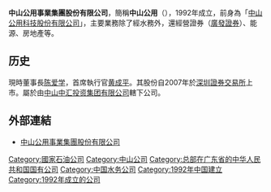 {{Unreference|time=2022-5-13}}
'''中山公用事業集團股份有限公司'''，簡稱'''中山公用'''（{{szse|000685}}），1992年成立，前身為「[[中山公用科技股份有限公司|中山公用科技股份有限公司]]」，主要業務除了經水務外，還經營證券（[[廣發證券|廣發證券]]）、能源、房地產等。

==历史==
現時董事長[[陈爱学|陈爱学]]，首席執行官[[黄成平|黄成平]]。其股份自2007年於[[深圳證券交易所|深圳證券交易所]]上市。屬於由[[中山中汇投资集团有限公司|中山中汇投资集团有限公司]]轄下公司。

==外部連結==
*[http://www.zpug.net 中山公用事業集團股份有限公司] {{Wayback|url=http://www.zpug.net/ |date=20201205150848 }}
{{SZSECI}}
[[Category:國家石油公司|Category:國家石油公司]]
[[Category:中山公司|Category:中山公司]]
[[Category:总部在广东省的中华人民共和国国有公司|Category:总部在广东省的中华人民共和国国有公司]]
[[Category:中国水务公司|Category:中国水务公司]]
[[Category:1992年中国建立|Category:1992年中国建立]]
[[Category:1992年成立的公司|Category:1992年成立的公司]]
